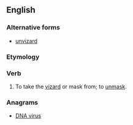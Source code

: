 ==English==

===Alternative forms===
* [[unvizard]]

===Etymology===
{{prefix|un|vizard|lang=en}}

===Verb===
{{en-verb}}

# {{context|obsolete|lang=en}} To take the [[vizard]] or mask from; to [[unmask]].
#: {{rfquotek|John Milton}}

===Anagrams===
* [[DNA virus#English|DNA virus]]
